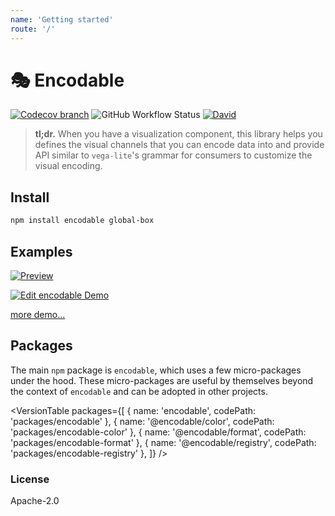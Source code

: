 ```yaml
---
name: 'Getting started'
route: '/'
---
```


# 🎭 Encodable

[![Codecov branch](https://img.shields.io/codecov/c/github/kristw/encodable/master.svg?style=flat-square)](https://codecov.io/gh/kristw/encodable/branch/master)
![GitHub Workflow Status](https://img.shields.io/github/workflow/status/kristw/encodable/build-and-test-workflow?style=flat-square)
[![David](https://img.shields.io/david/dev/kristw/encodable.svg?style=flat-square)](https://david-dm.org/kristw/encodable?type=dev)

> **tl;dr.** When you have a visualization component, this library helps you defines the visual
> channels that you can encode data into and provide API similar to `vega-lite`'s grammar for
> consumers to customize the visual encoding.

## Install

```sh
npm install encodable global-box
```

## Examples

[![Preview](https://raw.githubusercontent.com/kristw/encodable/master/images/preview.png)](./gallery)

[![Edit encodable Demo](https://codesandbox.io/static/img/play-codesandbox.svg)](https://codesandbox.io/s/encodable-demo-wvhj3?fontsize=14&hidenavigation=1&theme=dark)

[more demo...](https://github.com/kristw/encodable/blob/master/DEMO.md)

## Packages

The main `npm` package is `encodable`, which uses a few micro-packages under the hood.
These micro-packages are useful by themselves beyond the context of `encodable` and can be adopted in other projects.


<VersionTable packages={[
  { name: 'encodable', codePath: 'packages/encodable' },
  { name: '@encodable/color', codePath: 'packages/encodable-color' },
  { name: '@encodable/format', codePath: 'packages/encodable-format' },
  { name: '@encodable/registry', codePath: 'packages/encodable-registry' },
]} />

### License

Apache-2.0
